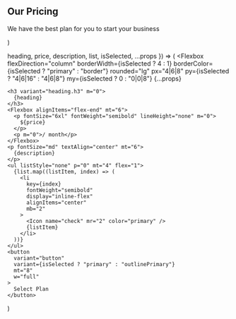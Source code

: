   <section py="8|12|16|24" {...props}>
    <Container>
      <Flexbox flexDirection="column" textAlign="center">
        <h2 variant="heading.h2" m="0">
          Our Pricing
        </h2>
        <p fontSize="xl|2xl" mt="2" textAlign="center">
          We have the best plan for you to start your business
        </p>
      </Flexbox>
      <Grid col="1|2|3" mt="4|6|8" gap="4|6|0">
        <PricingItem
          heading="Basic"
          description="For small and medium-sized businesses"
          price="5"
          list={[
            "Lorem ipsum dolor sit amet",
            "Consectetur adipiscing",
            "Accumsan tincidunt",
          ]}
          roundedRight="null|null|none"
          borderRight="null|null|none"
        />
        <PricingItem
          heading="Plus"
          description="For larger businesses with advanced administration tools"
          price="30"
          list={[
            "Lorem ipsum dolor sit amet",
            "Consectetur adipiscing",
            "Nulla porttitor",
            "Accumsan tincidunt",
          ]}
          isSelected
        />
        <PricingItem
          heading="Custom"
          description="For very large businesses or those in highly regulated industries"
          price="50"
          list={[
            "Lorem ipsum dolor sit amet",
            "Consectetur adipiscing",
            "Nulla porttitor",
            "Accumsan tincidunt",
          ]}
          roundedLeft="null|null|none"
          borderLeft="null|null|none"
        />
      </Grid>
    </Container>
  </section>
)

  heading,
  price,
  description,
  list,
  isSelected,
  ...props
}) => (
  <Flexbox
    flexDirection="column"
    borderWidth={isSelected ? 4 : 1}
    borderColor={isSelected ? "primary" : "border"}
    rounded="lg"
    px="4|6|8"
    py={isSelected ? "4|6|16" : "4|6|8"}
    my={isSelected ? 0 : "0|0|8"}
    {...props}
  >
    <h3 variant="heading.h3" m="0">
      {heading}
    </h3>
    <Flexbox alignItems="flex-end" mt="6">
      <p fontSize="6xl" fontWeight="semibold" lineHeight="none" m="0">
        ${price}
      </p>
      <p m="0">/ month</p>
    </Flexbox>
    <p fontSize="md" textAlign="center" mt="6">
      {description}
    </p>
    <ul listStyle="none" p="0" mt="4" flex="1">
      {list.map((listItem, index) => (
        <li
          key={index}
          fontWeight="semibold"
          display="inline-flex"
          alignItems="center"
          mb="2"
        >
          <Icon name="check" mr="2" color="primary" />
          {listItem}
        </li>
      ))}
    </ul>
    <button
      variant="button"
      variant={isSelected ? "primary" : "outlinePrimary"}
      mt="8"
      w="full"
    >
      Select Plan
    </button>
  </Flexbox>
)
